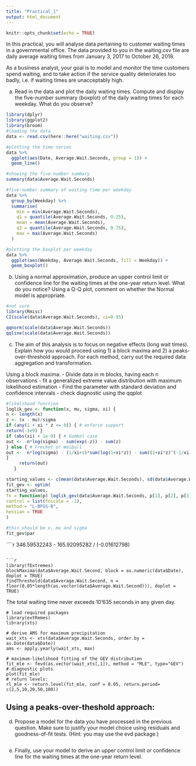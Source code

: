 ```yaml
---
title: "Practical_1"
output: html_document
---
```


```r
knitr::opts_chunk$set(echo = TRUE)
```

In this practical, you will analyse data pertaining to customer waiting times in a governmental office. The data provided to you in the waiting.csv file are daily average waiting times from January 3, 2017 to October 26, 2018.


As a business analyst, your goal is to model and monitor the time customers spend waiting, and to take action if the service quality deteriorates too badly, i.e. if waiting times are unacceptably high.


(a) Read in the data and plot the daily waiting times. Compute and display the five-number summary (boxplot) of the daily waiting times for each weekday. What do you observe?


```r

library(dplyr)
library(ggplot2)
library(broom)
#loading the data
data <- read.csv(here::here("waiting.csv"))

#plotting the time series
data %>% 
  ggplot(aes(Date, Average.Wait.Seconds, group = 1)) + 
  geom_line()

#showing the five-number summary 
summary(data$Average.Wait.Seconds)

#five-number summary of waiting time per weekday
data %>% 
  group_by(Weekday) %>% 
  summarise(
    min = min(Average.Wait.Seconds),
    q1 = quantile(Average.Wait.Seconds, 0.25), 
    mean = mean(Average.Wait.Seconds), 
    q3 = quantile(Average.Wait.Seconds, 0.75), 
    max = max(Average.Wait.Seconds)
  )

#plotting the boxplot per weekday
data %>% 
  ggplot(aes(Weekday, Average.Wait.Seconds, fill = Weekday)) +
  geom_boxplot()

```

(b) Using a normal approximation, produce an upper control limit or confidence line for the waiting times at the one-year return level. What do you notice? Using a Q-Q plot, comment on whether the Normal model is appropriate.

```r
#not sure
library(Rmisc)
CI(scale(data$Average.Wait.Seconds), ci=0.95)

```

```r

qqnorm(scale(data$Average.Wait.Seconds)) 
qqline(scale(data$Average.Wait.Seconds))


```


(c) The aim of this analysis is to focus on negative effects (long wait times). Explain how you would proceed using 1) a block maxima and 2) a peaks-over-threshold approach. For each method, carry out the required data aggregation and transformation.


Using a block maxima:
- Divide data in m blocks, having each n observations 
- fit a generalized extreme value distribution with maximum lokelihood estimation 
- Find the parameter with standard deviation and confidence intervals 
- check diagnostic using the qqplot 

```r

#likelihood function 
loglik_gev <- function(x, mu, sigma, xi) {
n <- length(x)
z <- (x - mu)/sigma
if (any(1 + xi * z <= 0)) { # enforce support
return(-1e9) }
if (abs(xi) < 1e-9) { # Gumbel case
out <- -n*log(sigma) - sum(exp(-z)) - sum(z)
} else { # Frechet or Weibull
out <- -n*log(sigma) - (1/xi+1)*sum(log(1+xi*z)) - sum((1+xi*z)^(-1/xi))
}
     return(out)
   }

```


```r

starting_values <- c(mean(data$Average.Wait.Seconds), sd(data$Average.Wait.Seconds), 0)
fit_gev <- optim(
starting_values,
fn = function(p) loglik_gev(data$Average.Wait.Seconds, p[1], p[2], p[3]),
control = list(fnscale = -1), 
method = "L-BFGS-B",
hessian = TRUE
)

```

```r

#this should be x, mu and sigma 
fit_gev$par

```

````r

346.59532243 - 165.92095282 / (-0.01612798)

```

```r

library(fExtremes)
blockMaxima(data$Average.Wait.Second, block = as.numeric(data$Date), doplot = TRUE)
findThreshold(data$Average.Wait.Second, n = floor(0.05*length(as.vector(data$Average.Wait.Second))), doplot = TRUE)

```
The total waiting time never exceeds 10'635 seconds in any given day.


```method

# load required packages
library(extRemes)
library(xts)

# derive AMS for maximum precipitation
wait_xts <- xts(data$Average.Wait.Seconds, order.by = as.Date(data$Date))
ams <- apply.yearly(wait_xts, max)

# maximum-likelihood fitting of the GEV distribution
fit_mle <- fevd(as.vector(wait_xts[,1]), method = "MLE", type="GEV")
# diagnostic plots
plot(fit_mle)
# return levels:
rl_mle <- return.level(fit_mle, conf = 0.05, return.period= c(2,5,10,20,50,100))

```

Using a peaks-over-theshold approach:
- 

(d) Propose a model for the data you have processed in the previous question. Make sure to justify your model choice using residuals and goodness-of-fit tests. (Hint: you may use the evd package.)


```r


```

(e) Finally, use your model to derive an upper control limit or confidence line for the waiting times at the one-year return level.

```r



```

